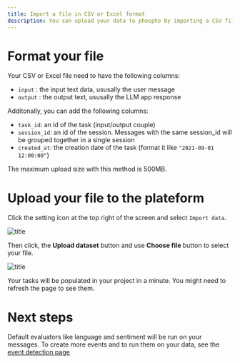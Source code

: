 ```yaml
---
title: Import a file in CSV or Excel format
description: You can upload your data to phospho by importing a CSV file or an Excel file
---
```


# Format your file

Your CSV or Excel file need to have the following columns:

- `input` : the input text data, ususally the user message
- `output` : the output text, ususally the LLM app response

Additonally, you can add the following columns:

- `task_id`: an id of the task (input/output couple)
- `session_id`: an id of the session. Messages with the same session_id will be grouped together in a single session
- `created_at`: the creation date of the task (format it like `"2021-09-01 12:00:00"`)

The maximum upload size with this method is 500MB.

# Upload your file to the plateform

Click the setting icon at the top right of the screen and select `Import data`.

![title](../images/import/import_data.png)

Then click, the **Upload dataset** button and use **Choose file** button to select your file.

![title](../images/import/start_sending_data.png)

Your tasks will be populated in your project in a minute. You might need to refresh the page to see them.

# Next steps

Default evaluators like language and sentiment will be run on your messages. To create more events and to run them on your data, see the [event detection page](/guides/events)
